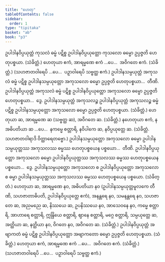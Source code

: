 ```yaml
---
title: "ဟေတု"
tableOfContents: false
sidebar:
  order: 1
type: "tipitaka"
basket: "ab"
book: "p3"
---
```



<DynamicBreadcrumb />

<Division number="15" book="p3" e="ch" v="39" p="419">

<Paragraph number="2264" book="p3">
ဥပါဒါနဝိပ္ပယုတ္တံ ကုသလံ ဓမ္မံ ပဋိစ္စ ဥပါဒါနဝိပ္ပယုတ္တော ကုသလော ဓမ္မော ဥပ္ပဇ္ဇတိ ဟေတုပစ္စယာ. (သံခိတ္တံ.)
</Paragraph>

<Paragraph number="2265" book="p3">
ဟေတုယာ ဧကံ, အာရမ္မဏေ ဧကံ …ပေ…  အဝိဂတေ ဧကံ. (သံခိတ္တံ.)
</Paragraph>

<Paragraph number="2266" book="p3">
(သဟဇာတဝါရေပိ …ပေ…  ပဉှာဝါရေပိ သဗ္ဗတ္ထ ဧကံ.)
</Paragraph>

</Division>
<Division number="16" book="p3" e="ch" v="39" p="419">

<Paragraph number="2267" book="p3">
ဥပါဒါနသမ္ပယုတ္တံ အကုသလံ ဓမ္မံ ပဋိစ္စ ဥပါဒါနသမ္ပယုတ္တော အကုသလော ဓမ္မော ဥပ္ပဇ္ဇတိ ဟေတုပစ္စယာ…  တီဏိ.
</Paragraph>

<Paragraph number="2268" book="p3">
ဥပါဒါနဝိပ္ပယုတ္တံ အကုသလံ ဓမ္မံ ပဋိစ္စ ဥပါဒါနဝိပ္ပယုတ္တော အကုသလော ဓမ္မော ဥပ္ပဇ္ဇတိ ဟေတုပစ္စယာ…  ဒွေ.
</Paragraph>

<Paragraph number="2269" book="p3">
ဥပါဒါနသမ္ပယုတ္တံ အကုသလဉ္စ ဥပါဒါနဝိပ္ပယုတ္တံ အကုသလဉ္စ ဓမ္မံ ပဋိစ္စ ဥပါဒါနသမ္ပယုတ္တော အကုသလော ဓမ္မော ဥပ္ပဇ္ဇတိ ဟေတုပစ္စယာ. (သံခိတ္တံ.)
</Paragraph>

</Division>
<Division number="17" book="p3" e="ch" v="39" p="419">

<Paragraph number="2270" book="p3">
ဟေတုယာ ဆ, အာရမ္မဏေ ဆ (သဗ္ဗတ္ထ ဆ), အဝိဂတေ ဆ. (သံခိတ္တံ.)
</Paragraph>

<Paragraph number="2271" book="p3">
နဟေတုယာ ဧကံ, နအဓိပတိယာ ဆ …ပေ…  နကမ္မေ စတ္တာရိ, နဝိပါကေ ဆ, နဝိပ္ပယုတ္တေ ဆ. (သံခိတ္တံ. သဟဇာတဝါရာဒိ ဝိတ္ထာရေတဗ္ဗော.)
</Paragraph>

</Division>
<Division number="18" book="p3" e="ch" v="39" p="420">

<Paragraph number="2272" book="p3">
ဥပါဒါနသမ္ပယုတ္တော အကုသလော ဓမ္မော ဥပါဒါနသမ္ပယုတ္တဿ အကုသလဿ ဓမ္မဿ ဟေတုပစ္စယေန ပစ္စယော…  တီဏိ.
</Paragraph>

<Paragraph number="2273" book="p3">
ဥပါဒါနဝိပ္ပယုတ္တော အကုသလော ဓမ္မော ဥပါဒါနဝိပ္ပယုတ္တဿ အကုသလဿ ဓမ္မဿ ဟေတုပစ္စယေန ပစ္စယော…  ဒွေ.
</Paragraph>

<Paragraph number="2274" book="p3">
ဥပါဒါနသမ္ပယုတ္တော အကုသလော စ ဥပါဒါနဝိပ္ပယုတ္တော အကုသလော စ ဓမ္မာ ဥပါဒါနသမ္ပယုတ္တဿ အကုသလဿ ဓမ္မဿ ဟေတုပစ္စယေန ပစ္စယော. (သံခိတ္တံ.)
</Paragraph>

</Division>
<Division number="19" book="p3" e="ch" v="39" p="420">

<Paragraph number="2275" book="p3">
ဟေတုယာ ဆ, အာရမ္မဏေ နဝ, အဓိပတိယာ နဝ (ဥပါဒါနသမ္ပယုတ္တမူလကေ တီဏိ, သဟဇာတာဓိပတိ, ဥပါဒါနဝိပ္ပယုတ္တေ ဧကံ), အနန္တရေ နဝ, သမနန္တရေ နဝ, သဟဇာတေ ဆ, အညမညေ ဆ, နိဿယေ ဆ, ဥပနိဿယေ နဝ, အာသေဝနေ နဝ, ကမ္မေ စတ္တာရိ, အာဟာရေ စတ္တာရိ, ဣန္ဒြိယေ စတ္တာရိ, ဈာနေ စတ္တာရိ, မဂ္ဂေ စတ္တာရိ, သမ္ပယုတ္တေ ဆ, အတ္ထိယာ ဆ, နတ္ထိယာ နဝ, ဝိဂတေ နဝ, အဝိဂတေ ဆ. (သံခိတ္တံ.)
</Paragraph>

</Division>
<Division number="20" book="p3" e="ch" v="39" p="420">

<Paragraph number="2276" book="p3">
ဥပါဒါနဝိပ္ပယုတ္တံ အဗျာကတံ ဓမ္မံ ပဋိစ္စ ဥပါဒါနဝိပ္ပယုတ္တော အဗျာကတော ဓမ္မော ဥပ္ပဇ္ဇတိ ဟေတုပစ္စယာ. (သံခိတ္တံ.)
</Paragraph>

<Paragraph number="2277" book="p3">
ဟေတုယာ ဧကံ, အာရမ္မဏေ ဧကံ …ပေ…  အဝိဂတေ ဧကံ. (သံခိတ္တံ.)
</Paragraph>

<Paragraph number="2278" book="p3">
(သဟဇာတဝါရေပိ …ပေ…  ပဉှာဝါရေပိ သဗ္ဗတ္ထ ဧကံ.)
</Paragraph>
</Division>